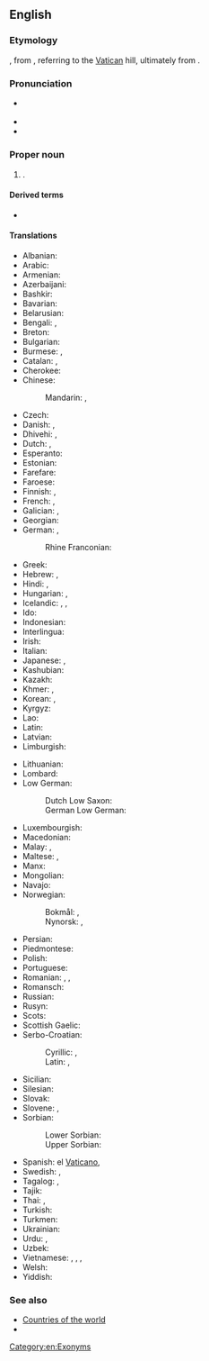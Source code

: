 ==English==
{{wikipedia}}

===Etymology===
{{calque|en|it|Città del Vaticano}}, from {{der|en|la|Cīvitās Vāticāna|t=Vatican City}}, referring to the [[Vatican]] hill, ultimately from {{m|la|vāticinor|t=I prophesy}}.

===Pronunciation===
* {{a|UK|US}} {{IPA|en|/ˈvæ.tɪ.kən ˈsɪt.i/}}
* {{audio|en|en-us-Vatican City.ogg|Audio (US)}}
* {{rhymes|en|ɪti|s=5}}

===Proper noun===
{{en-proper noun|head=[[Vatican]] [[city|City]]}}

# {{senseid|en|Q237}}{{place|en|city-state|r/Southern Europe|;,|an <<enclave>> within the city of <<city/Rome>>, <<c/Italy>>|cat=Cities in Italy|official=Vatican City State}}.

====Derived terms====
* {{l|en|Vaticanian}} {{gloss|a person from Vatican City}}

====Translations====
{{trans-top|id=Q237|State of the Vatican City}}
* Albanian: {{t|sq|Vatikan|m}}
* Arabic: {{t|ar|اَلْفَاتِيكَان|m|tr=al-fatikān}}
* Armenian: {{t+|hy|Վատիկան}}
* Azerbaijani: {{t+|az|Vatikan}}
* Bashkir: {{t|ba|Ватикан}}
* Bavarian: {{t|bar|Vatikanstod}}
* Belarusian: {{t|be|Ватыка́н|m}}
* Bengali: {{t+|bn|ভ্যাটিকান সিটি}}, {{t+|bn|ভ্যাটিকান}}
* Breton: {{t|br|Vatikan|alt=ar Vatikan}}
* Bulgarian: {{t+|bg|Ватика́на|f}}
* Burmese: {{t|my|ဗာတီကန်စီးတီး}}, {{t|my|ဗာတီကန်}}
* Catalan: {{t+|ca|Ciutat del Vaticà|f}}, {{t+|ca|Vaticà|m|alt=el Vaticà}}
* Cherokee: {{t|chr|ᏪᏗᎧᏂ ᎦᏚᎲ}}
* Chinese:
*: Mandarin: {{t+|cmn|梵蒂岡}}, {{t+|cmn|梵蒂冈|m|tr=Fàndìgāng}}
* Czech: {{t+|cs|Vatikán|m}}
* Danish: {{t+|da|Vatikanstaten}}, {{t|da|Vatikanet}}
* Dhivehi: {{t+|dv|ވެޓިކަން ސިޓީ}}, {{t|dv|ވެޓިކަން}}
* Dutch: {{t+|nl|Vaticaanstad|f}}, {{t+|nl|Vaticaan|n|alt=het Vaticaan}}
* Esperanto: {{t+|eo|Vatikano}}
* Estonian: {{t+|et|Vatikan}}
* Farefare: {{t|gur|Vatikan-gãn}}
* Faroese: {{t|fo|Vatikanið|n}}
* Finnish: {{t+|fi|Vatikaani}}, {{t+|fi|Vatikaanivaltio}}
* French: {{t+|fr|Vatican|m}}, {{t+|fr|Cité du Vatican|f}}
* Galician: {{t|gl|O Vaticano|m}}, {{t+|gl|Cidade do Vaticano}}
* Georgian: {{t|ka|ვატიკანი}}
* German: {{t+|de|Vatikanstadt|f}}, {{t+|de|Vatikan|m}}
*: Rhine Franconian: {{t|gmw-rfr|Wadigaan}} {{qualifier|Palatine}}
* Greek: {{t+|el|Βατικανό|n}}
* Hebrew: {{t|he|קִרְײַת הָװַתִיקָן|tr=kiryat ha-vatikan}}, {{t|he|הװתיקן|alt=הָװַתִיקָן / הָוָתִיקָן|tr=ha-vatikan}}
* Hindi: {{t|hi|वेटिकन सिटी}}, {{t|hi|वेटिकन}}
* Hungarian: {{t+|hu|Vatikán}}, {{t+|hu|Vatikánváros}}
* Icelandic: {{t|is|Vatíkanborg|f}}, {{t+|is|Vatíkanið|n}}, {{t|is|Páfagarður|m}}
* Ido: {{t+|io|Vatikano}}
* Indonesian: {{t+|id|Vatikan}}
* Interlingua: {{t|ia|Vaticano}}
* Irish: {{t|ga|Cathair na Vatacáine|f}}
* Italian: {{t+|it|Città del Vaticano|f}}
* Japanese: {{t+|ja|バチカン|tr=Bachikan}}, {{t|ja|法王庁|tr=ほうおうちょう, Hōōchō}}
* Kashubian: {{t|csb|Watikan}}
* Kazakh: {{t|kk|Ватикан}}
* Khmer: {{t+|km|បុរីវ៉ាទីកង់}}, {{t|km|វ៉ាទីកង់}}
* Korean: {{t|ko|^바티칸 시국}}, {{t+|ko|^바티칸}}
* Kyrgyz: {{t|ky|Ватикан}}
* Lao: {{t|lo|ວາຕິກັນ}}
* Latin: {{t|la|Civitas Vaticana|f}}
* Latvian: {{t+|lv|Vatikāns|m}}
* Limburgish: {{t+|li|Vatikaanstad}}
{{trans-mid}}
* Lithuanian: {{t+|lt|Vatikanas|m}}
* Lombard: {{t|lmo|Cità del Vatican}}
* Low German:
*: Dutch Low Saxon: {{t|nds-nl|Vatikaanstad|f}}
*: German Low German: {{t|nds-de|Vatikaan|m}}
* Luxembourgish: {{t|lb|Vatikanstad}}
* Macedonian: {{t+|mk|Ва́тикан|m}}
* Malay: {{t|ms|Kota Vatikan}}, {{t|ms|Vatikan}}
* Maltese: {{t|mt|Vatikan}}, {{t|mt|[[il-]][[Belt tal-Vatikan]]}}
* Manx: {{t|gv|Ard-Valley yn Phaab|m}}
* Mongolian: {{t|mn|Ватикан}}
* Navajo: {{t|nv|Bádikin Sídii}}
* Norwegian:
*: Bokmål: {{t+|nb|Vatikanstaten|n}}, {{t|nb|Vatikanet|n}}
*: Nynorsk: {{t+|nn|Vatikanstaten|n}}, {{t|nn|Vatikanet|n}}
* Persian: {{t+|fa|واتیکان|tr=vâtikân}}
* Piedmontese: {{t|pms|Sità dël Vatican}}
* Polish: {{t+|pl|Watykan|m}}
* Portuguese: {{t+|pt|Vaticano}}
* Romanian: {{t+|ro|Vatican|n}}, {{q|sometimes}} {{t+|ro|Sfântul Scaun|n}}, {{t|ro|Statul Cetății Vaticanului|n}}
* Romansch: {{t|rm|Citad dal Vatican|f}}
* Russian: {{t+|ru|Ватика́н|m}}
* Rusyn: {{t|rue|Ватікан}}
* Scots: {{t|sco|Vatican Ceety}}
* Scottish Gaelic: {{t|gd|Cathair na Bhatacain}}
* Serbo-Croatian:
*: Cyrillic: {{t|sh|Ва̏тика̄н|m}}, {{t|sh|Све̑та̄ Сто̀лица|f}}
*: Latin: {{t+|sh|Vȁtikān|m}}, {{t|sh|Svȇtā Stòlica|f}}
* Sicilian: {{t|scn|Cità dû Vaticanu|f}}
* Silesian: {{t|szl|Watykůn|n}}
* Slovak: {{t+|sk|Vatikán|m}}
* Slovene: {{t+|sl|Vatikan|m}}, {{t+|sl|Sveti sedež|m}}
* Sorbian:
*: Lower Sorbian: {{t|dsb|Vatikańske město}}
*: Upper Sorbian: {{t|hsb|Vatikanske město}}
* Spanish: el [[Vaticano]], {{t+|es|Ciudad del Vaticano}}
* Swedish: {{t+|sv|Vatikanstaten}}, {{t+|sv|Vatikanen}}
* Tagalog: {{t|tl|Lungsod Batikano}}, {{t|tl|Batikano}}
* Tajik: {{t+|tg|Вотикон}}
* Thai: {{t|th|วาติกัน}}, {{t|th|นครวาติกัน|tr=ná-kɔɔn waa-dtì-gan}}
* Turkish: {{t+|tr|Vatikan}}
* Turkmen: {{t|tk|Watikan}}
* Ukrainian: {{t+|uk|Ватика́н|m}}
* Urdu: {{t|ur|ویٹیکن سٹی|tr=vēṭikan siṭī}}, {{t|ur|ویٹیکن|tr=vēṭikan}}
* Uzbek: {{t+|uz|Vatikan}}
* Vietnamese: {{t|vi|Thành Va-ti-căng}}, {{t|vi|Va-ti-căng}}, {{t|vi|Thành Quốc Vatican}}, {{t|vi|Thành Vatican}}
* Welsh: {{t|cy|Dinas y Fatican|f}}
* Yiddish: {{t|yi|וואַטיקאַן}}
{{trans-bottom}}

===See also===
* [[Appendix:Countries of the world|Countries of the world]]
* {{list:countries of Europe/en}}{{topics|en|Countries in Europe}}

[[Category:en:Exonyms]]